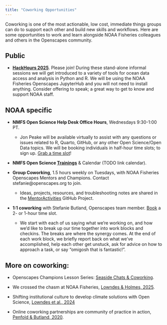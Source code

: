 ```yaml
---
title: "Coworking Opportunities"
---
```


Coworking is one of the most actionable, low cost, immediate things groups can do to support each other and build new skills and workflows. Here are some opportunities to work and learn alongside NOAA Fisheries colleagues and others in the Openscapes community.

## Public

-   [**HackHours 2025**](https://nmfs-opensci.github.io/NMFSHackDays-2025/). Please join! During these stand-alone informal sessions we will get introduced to a variety of tools for ocean data access and analysis in Python and R. We will be using the NOAA Fisheries Openscapes JupyterHub and you will not need to install anything. Consider offering to speak; a great way to get to know and support NOAA staff.

## NOAA specific

-   **NMFS Open Science Help Desk Office Hours**, Wednesdays 9:30-1:00 PT.

    -   Jon Peake will be available virtually to assist with any questions or issues related to R, Quarto, GitHub, or any other Open Science/Open Data topics. We will be booking individuals in half-hour time slots; to sign up. [Grab a time slot](https://calendar.app.google/TTkn1jaAz1t98SWLA)!

-   **NMFS Open Science [Trainings](https://sites.google.com/noaa.gov/nmfs-hq-st-open-science/trainings)** & Calendar (TODO link calendar).

-   **Group Coworking**, 1.5 hours weekly on Tuesdays, with NOAA Fisheries Openscapes Mentors and Champions. Contact stefanie\@openscapes.org to join.

    -   Ideas, projects, resources, and troubleshooting notes are shared in the [MentorActivities](https://github.com/orgs/nmfs-openscapes/projects/46) GitHub Project.

-   **1:1 coworking** with Stefanie Butland, Openscapes team member. [Book](https://calendly.com/stefaniebutland/) a 2- or 1-hour time slot.

    -   We start with each of us saying what we're working on, and how we’d like to break up our time together into work blocks and checkins. The breaks are where the synergy comes. At the end of each work block, we briefly report back on what we’ve accomplished, help each other get unstuck, ask for advice on how to approach a task, or say “omigosh that is fantastic!”.

## More on coworking:

-   Openscapes Champions Lesson Series: [Seaside Chats & Coworking](https://openscapes.github.io/series/what-to-expect.html#seaside-chats-coworking).

-   We crossed the chasm at NOAA Fisheries, [Lowndes & Holmes, 2025](https://openscapes.org/blog/2025-05-13-cng-conf/).

-   Shifting institutional culture to develop climate solutions with Open Science, [Lowndes et al., 2024](https://onlinelibrary.wiley.com/doi/10.1002/ece3.11341)

-   Online coworking partnerships are community of practice in action, [Penfold & Butland, 2020](https://www.cscce.org/2020/02/04/online-co-working-partnerships-are-community-of-practice-in-action/).

